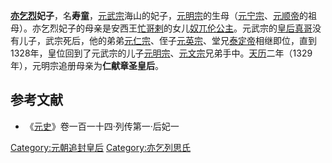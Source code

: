 '''[[亦乞列思|亦乞烈]]妃子'''，名'''寿童'''，[[元武宗|元武宗]]海山的妃子，[[元明宗|元明宗]]的生母（[[元宁宗|元宁宗]]、[[元順帝|元顺帝]]的祖母）。亦乞烈妃子的母亲是安西王[[忙哥剌|忙哥剌]]的女儿[[奴兀倫公主|奴兀伦公主]]。元武宗的[[皇后|皇后]][[真哥|真哥]]没有儿子，武宗死后，他的弟弟[[元仁宗|元仁宗]]、侄子[[元英宗|元英宗]]、堂兄[[泰定帝|泰定帝]]相继即位，直到1328年，皇位回到了元武宗的儿子[[元明宗|元明宗]]、[[元文宗|元文宗]]兄弟手中。[[天历_(元朝)|天历]]二年（1329年），元明宗追册母亲为'''仁献章圣皇后'''。

{{元朝皇后}}

==参考文献==
*《[[元史|元史]]》卷一百一十四·列传第一·后妃一

[[Category:元朝追封皇后|Category:元朝追封皇后]]
[[Category:亦乞列思氏|Category:亦乞列思氏]]